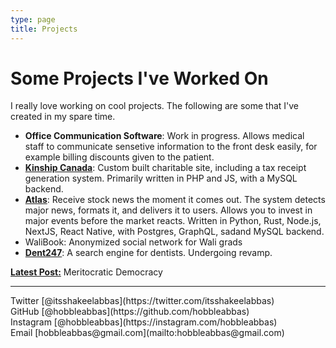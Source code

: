 ```yaml
---
type: page
title: Projects
---
```


# Some Projects I've Worked On

I really love working on cool projects. The following are some that I've created in my spare time.

- **Office Communication Software**: Work in progress. Allows medical staff to communicate sensetive information to the front desk easily, for example billing discounts given to the patient. 
- [**Kinship Canada**](https://kinshipcanada.com): Custom built charitable site, including a tax receipt generation system. Primarily written in PHP and JS, with a MySQL backend.
- [**Atlas**](https://www.atlasfinance.co): Receive stock news the moment it comes out. The system detects major news, formats it, and delivers it to users. Allows you to invest in major events before the market reacts. Written in Python, Rust, Node.js, NextJS, React Native, with Postgres, GraphQL, sadand MySQL backend.
- WaliBook: Anonymized social network for Wali grads
- [**Dent247**](https://dent247.com): A search engine for dentists. Undergoing revamp.

[**Latest Post:**](/posts/meritocratic-democracy) Meritocratic Democracy 

---

<div>
  Twitter [@itsshakeelabbas](https://twitter.com/itsshakeelabbas)
  <br />
  GitHub [@hobbleabbas](https://github.com/hobbleabbas)
  <br />
  Instagram [@hobbleabbas](https://instagram.com/hobbleabbas)
  <br />
  Email [hobbleabbas@gmail.com](mailto:hobbleabbas@gmail.com)
</div>
